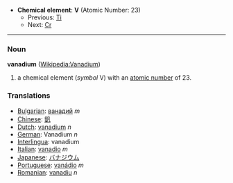*'''Chemical element''': '''V''' (Atomic Number: 23)
**Previous: [[Titanium|Ti]]
**Next: [[Chromium|Cr]]
----
=== Noun ===
'''vanadium''' ([[en:Vanadium|Wikipedia:Vanadium]])

# a chemical element (''symbol'' V) with an [[atomic number]] of 23.

===Translations===
*[[Bulgarian]]: [[ванадий]] ''m''
*[[Chinese]]: [[釩]]
*[[Dutch]]: [[vanadium]] ''n''
*[[German]]: Vanadium ''n''
*[[Interlingua]]: vanadium
*[[Italian]]: [[vanadio]] ''m''
*[[Japanese]]: [[バナジウム]]
*[[Portuguese]]: [[vanádio]] ''m''
*[[Romanian]]: [[vanadiu]] ''n''